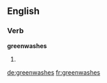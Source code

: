 ==English==

===Verb===
'''greenwashes'''

# {{third-person singular of|[[greenwash]]}}

[[de:greenwashes]]
[[fr:greenwashes]]